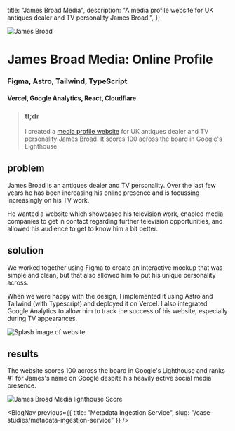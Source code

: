 
  title: "James Broad Media",
  description:
    "A media profile website for UK antiques dealer and TV personality James Broad.",
};

<Image
  src={cover}
  alt="James Broad"
  className="object-cover object-left aspect-video"
  priority
/>

# James Broad Media: Online Profile
### Figma, Astro, Tailwind, TypeScript
#### Vercel, Google Analytics, React, Cloudflare

>### tl;dr
>I created a [media profile website](https://jamesbroad.net) for UK antiques dealer and TV personality James Broad. It scores 100 across the board in Google's Lighthouse

## problem
James Broad is an antiques dealer and TV personality. Over the last few years he has been increasing his online presence and is focussing increasingly on his TV work.

He wanted a website which showcased his television work, enabled media companies to get in contact regarding further television opportunities, and allowed his audience to get to know him a bit better.

## solution
We worked together using Figma to create an interactive mockup that was simple and clean, but that also allowed him to put his unique personality across.

When we were happy with the design, I implemented it using Astro and Tailwind (with Typescript) and deployed it on Vercel. I also integrated Google Analytics to allow him to track the success of his website, especially during TV appearances.

<Image
  src={splash}
  alt="Splash image of website"
  className="mx-auto"
/>

## results
The website scores 100 across the board in Google's Lighthouse and ranks #1 for James's name on Google despite his heavily active social media presence.

<Image
  src={lighthouse}
  alt="James Broad Media lighthouse Score"
  className="mx-auto w-[400px]"
  priority
/>

<ContactBanner />

<BlogNav 
  previous={{ title: "Metadata Ingestion Service", slug: "/case-studies/metadata-ingestion-service" }} 
/>
